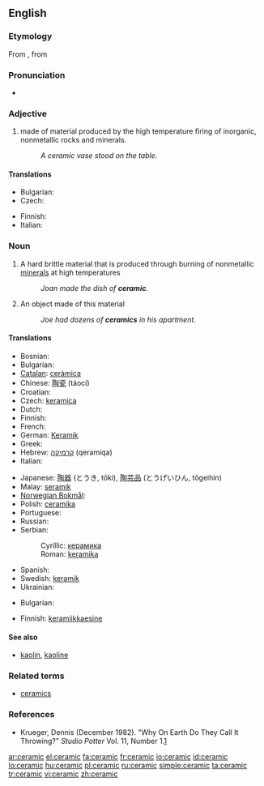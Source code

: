==English==

===Etymology===
From {{etyl|grc|en}} {{term|κεραμικός||potter's|sc=Polytonic|tr=keramikos|lang=grc}}, from {{term|κέραμος||potter's clay|sc=Polytonic|tr=keramos|lang=grc}}

===Pronunciation===
* {{rhymes|æmɪk}}

===Adjective===
{{en-adj|-}}

# made of material produced by the high temperature firing of inorganic, nonmetallic rocks and minerals.
#: ''A ceramic vase stood on the table.''

====Translations====
{{trans-top|of or pertaining to ceramic as material}}
* Bulgarian: {{t|bg|керамичен}}
* Czech: {{t-|cs|keramický|m}}
{{trans-mid}}
* Finnish: {{t-|fi|keraaminen}}
* Italian: {{t+|it|ceramico}}
{{trans-bottom}}

===Noun===
{{wikipedia}}
{{en-noun|s|-}}

# {{uncountable}} A hard brittle material that is produced through burning of nonmetallic [[mineral]]s at high temperatures
#: ''Joan made the dish of '''ceramic'''.''
# {{countable}} An object made of this material
#: ''Joe had dozens of '''ceramics''' in his apartment.''

====Translations====
{{trans-top|material}}
* Bosnian: {{t-|bs|keramika|f}}
* Bulgarian: {{t+|bg|керамика|f|tr=keramika}}
* [[Catalan]]: [[ceràmica]] {{f}}
* Chinese: [[陶瓷]] (táocí)
* Croatian: {{t-|hr|keramika|f}}
* Czech: [[keramica]] {{f}}
* Dutch: {{t+|nl|keramiek|f}}
* Finnish: {{t+|fi|keramiikka}}
* French: {{t+|fr|céramique|f}}
* German: [[Keramik]] {{f}}
* Greek: {{t+|el|κεραμική|f|tr=keramiki}}
* Hebrew: [[קרמיקה]] (qeramiqa) {{f}}
* Italian: {{t-|it|ceramica|f}}
{{trans-mid}}
* Japanese: [[陶器]] (とうき, tōki), [[陶芸品]] (とうげいひん, tōgeihin)
* Malay: [[seramik]]
* [[Norwegian Bokmål]]: {{tø|nb|keramikk|m}}
* Polish: [[ceramika]] {{f}}
* Portuguese: {{t+|pt|cerâmica|f}}
* Russian: {{t+|ru|керамика|f|tr=kerámika}}
* Serbian:
*: Cyrillic: [[керамика]] {{f}}
*: Roman: [[keramika]] {{f}}
* Spanish: {{t-|es|ceramica|f}}
* Swedish: [[keramik]]
* Ukrainian: {{t+|uk|кераміка|f|tr=keramika|xs=Ukrainian}}
{{trans-bottom}}

{{trans-top|object}}
* Bulgarian: {{t+|bg|керамика|f}}
{{trans-mid}}
* Finnish: [[keramiikkaesine]]
{{trans-bottom}}

====See also====
* [[kaolin]], [[kaoline]]

===Related terms===
* [[ceramics]]

===References===
* Krueger, Dennis (December 1982). "Why On Earth Do They Call It Throwing?" ''Studio Potter'' Vol. 11, Number 1.[http://www.studiopotter.org/articles/?art=art0001]

{{anagrams:en/acceimr}}
[[ar:ceramic]]
[[el:ceramic]]
[[fa:ceramic]]
[[fr:ceramic]]
[[io:ceramic]]
[[id:ceramic]]
[[lo:ceramic]]
[[hu:ceramic]]
[[pl:ceramic]]
[[ru:ceramic]]
[[simple:ceramic]]
[[ta:ceramic]]
[[tr:ceramic]]
[[vi:ceramic]]
[[zh:ceramic]]